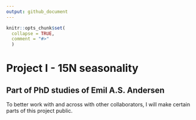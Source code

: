 ```yaml
---
output: github_document
---
```


<!-- README.md is generated from README.Rmd. Please edit that file -->

```r
knitr::opts_chunk$set(
  collapse = TRUE,
  comment = "#>"
  )
```

# Project I - 15N seasonality
## Part of PhD studies of Emil A.S. Andersen

<!-- badges: start -->
<!-- badges: end -->

To better work with and across with other collaborators, I will make certain parts of this project public.
